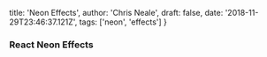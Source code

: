   title: 'Neon Effects',
  author: 'Chris Neale',
  draft: false,
  date: '2018-11-29T23:46:37.121Z',
  tags: ['neon', 'effects']
}

### React Neon Effects
